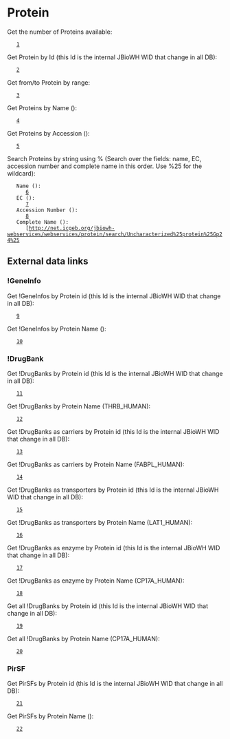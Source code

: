 =Protein=

Get the number of Proteins available:
    [http://net.icgeb.org/jbiowh-webservices/webservices/protein/count]

Get Protein by Id (this Id is the internal JBioWH WID that change in all DB):
    [http://net.icgeb.org/jbiowh-webservices/webservices/protein/902311719]

Get from/to Protein by range:
    [http://net.icgeb.org/jbiowh-webservices/webservices/protein/1/3]

Get Proteins by Name ({{{040R_*}}}):
    [http://net.icgeb.org/jbiowh-webservices/webservices/protein/name/040R_%25]

Get Proteins by Accession ({{{Q197A*}}}):
    [http://net.icgeb.org/jbiowh-webservices/webservices/protein/accession/Q197A%25]

Search Proteins by string using % (Search over the fields: name, EC, accession number and complete name in this order. Use %25 for the wildcard):

    Name ({{{040R_*}}}):
       [http://net.icgeb.org/jbiowh-webservices/webservices/protein/search/040R_%25]
    EC ({{{3.*.*.89}}}):
       [http://net.icgeb.org/jbiowh-webservices/webservices/protein/search/3.%25.%25.89]
    Accession Number ({{{Q197A*}}}):
       [http://net.icgeb.org/jbiowh-webservices/webservices/protein/search/Q197A%25]
    Complete Name ({{{Uncharacterized*protein*Gp24*}}}):
       [http://net.icgeb.org/jbiowh-webservices/webservices/protein/search/Uncharacterized%25protein%25Gp24%25

==External data links==
===!GeneInfo===
Get !GeneInfos by Protein id (this Id is the internal JBioWH WID that change in all DB):
    [http://net.icgeb.org/jbiowh-webservices/webservices/protein/902311719/geneinfo]

Get !GeneInfos by Protein Name ({{{040R_*}}}):
    [http://net.icgeb.org/jbiowh-webservices/webservices/protein/name/040R_%25/geneinfo]

===!DrugBank===
Get !DrugBanks by Protein id (this Id is the internal JBioWH WID that change in all DB):
    [http://net.icgeb.org/jbiowh-webservices/webservices/protein/902311719/drugbank]

Get !DrugBanks by Protein Name (THRB_HUMAN):
    [http://net.icgeb.org/jbiowh-webservices/webservices/protein/name/THRB_HUMAN/drugbank]

Get !DrugBanks as carriers by Protein id (this Id is the internal JBioWH WID that change in all DB):
    [http://net.icgeb.org/jbiowh-webservices/webservices/protein/902311719/drugbankascarriers]

Get !DrugBanks as carriers by Protein Name (FABPL_HUMAN):
    [http://net.icgeb.org/jbiowh-webservices/webservices/protein/name/FABPL_HUMAN/drugbankascarriers]

Get !DrugBanks as transporters by Protein id (this Id is the internal JBioWH WID that change in all DB):
    [http://net.icgeb.org/jbiowh-webservices/webservices/protein/902311719/drugbankastransporters]

Get !DrugBanks as transporters by Protein Name (LAT1_HUMAN):
    [http://net.icgeb.org/jbiowh-webservices/webservices/protein/name/LAT1_HUMAN/drugbankastransporters]

Get !DrugBanks as enzyme by Protein id (this Id is the internal JBioWH WID that change in all DB):
    [http://net.icgeb.org/jbiowh-webservices/webservices/protein/902311719/drugbankasenzyme]

Get !DrugBanks as enzyme by Protein Name (CP17A_HUMAN):
    [http://net.icgeb.org/jbiowh-webservices/webservices/protein/name/CP17A_HUMAN/drugbankasenzyme]

Get all !DrugBanks by Protein id (this Id is the internal JBioWH WID that change in all DB):
    [http://net.icgeb.org/jbiowh-webservices/webservices/protein/902311719/alldrugbank]

Get all !DrugBanks by Protein Name (CP17A_HUMAN):
    [http://net.icgeb.org/jbiowh-webservices/webservices/protein/name/CP17A_HUMAN/alldrugbank]

===PirSF===
Get PirSFs by Protein id (this Id is the internal JBioWH WID that change in all DB):
    [http://net.icgeb.org/jbiowh-webservices/webservices/protein/902311719/pirsf]

Get PirSFs by Protein Name ({{{040R_*}}}):
    [http://net.icgeb.org/jbiowh-webservices/webservices/protein/name/ILVB_ARATH/pirsf]
